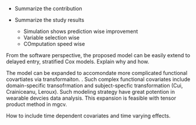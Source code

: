 \section{Discussion}

- Summarize the contribution

- Summarize the study results
  - Simulation shows prediction wise improvement
  - Variable selection wise
  - COmputation speed wise



From the software perspective, the proposed model can be easily extend to delayed entry, stratified Cox models. Explain why and how.


The model can be expanded to accomondate more complicated functional covartiates via transformaiton. . Such complex functional covariates include domain-specific transofrmation and subject-specfic transformation (Cui, Crainiceanu, Leroux). Such modeling strategy have great potention in wearable devcies data analysis. This expansion is feasible with tensor product method in mgcv.


How to include time dependent covariates and time varying effects.
